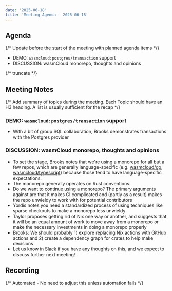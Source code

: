 ```yaml
---
date: '2025-06-18'
title: 'Meeting Agenda - 2025-06-18'
---
```


## Agenda

{/* Update before the start of the meeting with planned agenda items */}

- DEMO: `wasmcloud:postgres/transaction` support
- DISCUSSION: wasmCloud monorepo, thoughts and opinions

{/* truncate */}

## Meeting Notes

{/* Add summary of topics during the meeting. Each Topic should have an H3 heading. A list is usually sufficient for the recap */}

### DEMO: `wasmcloud:postgres/transaction` support

- With a bit of group SQL collaboration, Brooks demonstrates transactions with the Postgres provider

### DISCUSSION: wasmCloud monorepo, thoughts and opinions

- To set the stage, Brooks notes that we're using a monorepo for all but a few repos, which are generally language-specific (e.g. [wasmcloud/go](https://github.com/wasmcloud/go), [wasmcloud/typescript](https://github.com/wasmcloud/typescript)) because those tend to have language-specific expectations.
- The monorepo generally operates on Rust conventions.
- Do we want to continue using a monorepo? The primary arguments against are that it makes CI complicated and (partly as a result) makes the repo unwieldy to work with for potential contributors
- Yordis notes you need a standardized process of using techniques like sparse checkouts to make a monorepo less unwieldy
- Taylor proposes getting rid of Nix one way or another, and suggests that it will be an equal amount of work to move away from a monorepo or make the necessary investments in doing a monorepo properly
- Brooks: We should probably 1) explore replacing Nix actions with GitHub actions and 2) create a dependency graph for crates to help make decisions
- Let us know in [Slack](https://slack.wasmcloud.com/) if you have any thoughts on this, and we expect to discuss further next meeting!

## Recording

{/* Automated - No need to adjust this unless automation fails */}

<YouTube url="https://www.youtube.com/watch?v=zELxAv7jInE" />
